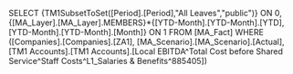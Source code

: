SELECT {TM1SubsetToSet([Period].[Period],"All Leaves","public")} ON 0, {[MA_Layer].[MA_Layer].MEMBERS}*{[YTD-Month].[YTD-Month].[YTD],[YTD-Month].[YTD-Month].[Month]} ON 1 FROM [MA_Fact] WHERE ([Companies].[Companies].[ZA1], [MA_Scenario].[MA_Scenario].[Actual], [TM1 Accounts].[TM1 Accounts].[Local EBITDA^Total Cost before Shared Service^Staff Costs^L1_Salaries & Benefits^885405])